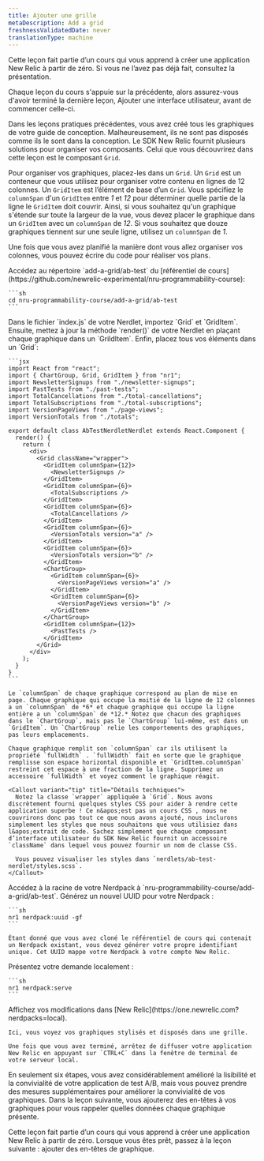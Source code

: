 ```yaml
---
title: Ajouter une grille
metaDescription: Add a grid
freshnessValidatedDate: never
translationType: machine
---
```


<Callout variant="tip">
  Cette leçon fait partie d’un cours qui vous apprend à créer une application New Relic à partir de zéro. Si vous ne l’avez pas déjà fait, consultez la présentation.

  Chaque leçon du cours s&apos;appuie sur la précédente, alors assurez-vous d&apos;avoir terminé la dernière leçon, Ajouter une interface utilisateur, avant de commencer celle-ci.
</Callout>

Dans les leçons pratiques précédentes, vous avez créé tous les graphiques de votre guide de conception. Malheureusement, ils ne sont pas disposés comme ils le sont dans la conception. Le SDK New Relic fournit plusieurs solutions pour organiser vos composants. Celui que vous découvrirez dans cette leçon est le composant `Grid`.

Pour organiser vos graphiques, placez-les dans un `Grid`. Un `Grid` est un conteneur que vous utilisez pour organiser votre contenu en lignes de 12 colonnes. Un `GridItem` est l’élément de base d’un `Grid`. Vous spécifiez le `columnSpan` d&apos;un `GridItem` entre *1* et *12* pour déterminer quelle partie de la ligne le `GridItem` doit couvrir. Ainsi, si vous souhaitez qu&apos;un graphique s&apos;étende sur toute la largeur de la vue, vous devez placer le graphique dans un `GridItem` avec un `columnSpan` de *12*. Si vous souhaitez que douze graphiques tiennent sur une seule ligne, utilisez un `columnSpan` de *1*.

Une fois que vous avez planifié la manière dont vous allez organiser vos colonnes, vous pouvez écrire du code pour réaliser vos plans.

<Steps>
  <Step>
    Accédez au répertoire `add-a-grid/ab-test` du [référentiel de cours](https://github.com/newrelic-experimental/nru-programmability-course):

    ```sh
    cd nru-programmability-course/add-a-grid/ab-test
    ```
  </Step>

  <Step>
    Dans le fichier `index.js` de votre Nerdlet, importez `Grid` et `GridItem`. Ensuite, mettez à jour la méthode `render()` de votre Nerdlet en plaçant chaque graphique dans un `GrildItem`. Enfin, placez tous vos éléments dans un `Grid`:

    ```jsx
    import React from "react";
    import { ChartGroup, Grid, GridItem } from "nr1";
    import NewsletterSignups from "./newsletter-signups";
    import PastTests from "./past-tests";
    import TotalCancellations from "./total-cancellations";
    import TotalSubscriptions from "./total-subscriptions";
    import VersionPageViews from "./page-views";
    import VersionTotals from "./totals";

    export default class AbTestNerdletNerdlet extends React.Component {
      render() {
        return (
          <div>
            <Grid className="wrapper">
              <GridItem columnSpan={12}>
                <NewsletterSignups />
              </GridItem>
              <GridItem columnSpan={6}>
                <TotalSubscriptions />
              </GridItem>
              <GridItem columnSpan={6}>
                <TotalCancellations />
              </GridItem>
              <GridItem columnSpan={6}>
                <VersionTotals version="a" />
              </GridItem>
              <GridItem columnSpan={6}>
                <VersionTotals version="b" />
              </GridItem>
              <ChartGroup>
                <GridItem columnSpan={6}>
                  <VersionPageViews version="a" />
                </GridItem>
                <GridItem columnSpan={6}>
                  <VersionPageViews version="b" />
                </GridItem>
              </ChartGroup>
              <GridItem columnSpan={12}>
                <PastTests />
              </GridItem>
            </Grid>
          </div>
        );
      }
    }
    ```

    Le `columnSpan` de chaque graphique correspond au plan de mise en page. Chaque graphique qui occupe la moitié de la ligne de 12 colonnes a un `columnSpan` de *6* et chaque graphique qui occupe la ligne entière a un `columnSpan` de *12.* Notez que chacun des graphiques dans le `ChartGroup`, mais pas le `ChartGroup` lui-même, est dans un `GridItem`. Un `ChartGroup` relie les comportements des graphiques, pas leurs emplacements.

    Chaque graphique remplit son `columnSpan` car ils utilisent la propriété `fullWidth` . `fullWidth` fait en sorte que le graphique remplisse son espace horizontal disponible et `GridItem.columnSpan` restreint cet espace à une fraction de la ligne. Supprimez un accessoire `fullWidth` et voyez comment le graphique réagit.

    <Callout variant="tip" title="Détails techniques">
      Notez la classe `wrapper` appliquée à `Grid`. Nous avons discrètement fourni quelques styles CSS pour aider à rendre cette application superbe ! Ce n&apos;est pas un cours CSS , nous ne couvrirons donc pas tout ce que nous avons ajouté, nous inclurons simplement les styles que nous souhaitons que vous utilisiez dans l&apos;extrait de code. Sachez simplement que chaque composant d’interface utilisateur du SDK New Relic fournit un accessoire `className` dans lequel vous pouvez fournir un nom de classe CSS.

      Vous pouvez visualiser les styles dans `nerdlets/ab-test-nerdlet/styles.scss`.
    </Callout>
  </Step>

  <Step>
    Accédez à la racine de votre Nerdpack à `nru-programmability-course/add-a-grid/ab-test`.
  </Step>

  <Step>
    Générez un nouvel UUID pour votre Nerdpack :

    ```sh
    nr1 nerdpack:uuid -gf
    ```

    Étant donné que vous avez cloné le référentiel de cours qui contenait un Nerdpack existant, vous devez générer votre propre identifiant unique. Cet UUID mappe votre Nerdpack à votre compte New Relic.
  </Step>

  <Step>
    Présentez votre demande localement :

    ```sh
    nr1 nerdpack:serve
    ```
  </Step>

  <Step>
    Affichez vos modifications dans [New Relic](https://one.newrelic.com?nerdpacks=local).

    Ici, vous voyez vos graphiques stylisés et disposés dans une grille.

    Une fois que vous avez terminé, arrêtez de diffuser votre application New Relic en appuyant sur `CTRL+C` dans la fenêtre de terminal de votre serveur local.
  </Step>
</Steps>

En seulement six étapes, vous avez considérablement amélioré la lisibilité et la convivialité de votre application de test A/B, mais vous pouvez prendre des mesures supplémentaires pour améliorer la convivialité de vos graphiques. Dans la leçon suivante, vous ajouterez des en-têtes à vos graphiques pour vous rappeler quelles données chaque graphique présente.

<Callout variant="course">
  Cette leçon fait partie d’un cours qui vous apprend à créer une application New Relic à partir de zéro. Lorsque vous êtes prêt, passez à la leçon suivante : ajouter des en-têtes de graphique.
</Callout>